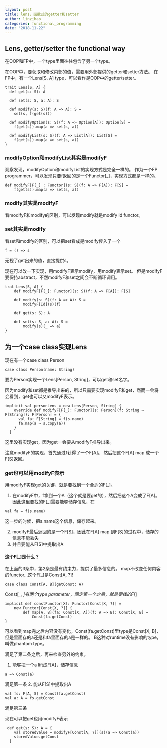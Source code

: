 ```yaml
---
layout: post
title: lens，函数式的getter和setter
author: linzihao
categories: functional_programming
date: "2018-11-22"
---
```


## Lens, getter/setter the functional way ##
在OOP和FP中，一个type里面往往包含了另一个type。

在OOP中，要获取和修改内部的值，需要用外部提供的getter和setter方法。
在FP中，有一个Lens[S, A] type，可以看作是OOP中的getter/setter。
```
trait Lens[S, A] {
  def get(s: S): A

  def set(s: S, a: A): S

  def modify(s: S)(f: A => A): S =
    set(s, f(get(s)))

  def modifyOption(s: S)(f: A => Option[A]): Option[S] =
    f(get(s)).map(a => set(s, a))

  def modifyList(s: S)(f: A => List[A]): List[S] =
    f(get(s)).map(a => set(s, a))
}
```

### modifyOption和modifyList其实是modifyF ###
观察发现，modifyOption和modifyList的实现方式是完全一样的。
作为一个FP programmer，可以发现只要f返回的是一个Functor[_]，实现方式都是一样的。
```
def modifyF[F[_] : Functor](s: S)(f: A => F[A]): F[S] =
    f(get(s)).map(a => set(s, a))
```
### modify其实是modifyF ###
看modifyF和modify的区别，可以发现modify就是modify Id functor。

### set其实是modify ###
看set和modify的区别，可以把set看成是modify传入了一个
```
f = () => s
```
无视了get出来的值，直接提供s。

现在可以改一下实现，用modifyF表示modify，用modify表示set。
但是modifyF要保持abstract，不然modifyF和set之间会不断循环调用。
```
trat Lens[S, A] {
	def modifyF[F[_]: Functor](s: S)(f: A => F[A]): F[S]

	def modify(s: S)(f: A => A): S =
		modifyF[Id](s)(f)

	def get(s: S): A
	
	def set(s: S, a: A): S = 
		modify(s)(_ => a)
}
```

## 为一个case class实现Lens ##
现在有一个case class Person
```
case class Person(name: String)
```
要为Person实现一个Lens[Person, String]，可以get和set名字。

因为modify和set都是推导出来的，所以只需要实现modifyF和get，然而一会将会看到，get也可以又modifyF表示。
```
implicit val personLens = new Lens[Person, String] {
    override def modifyF[F[_]: Functor](s: Person)(f: String ⇒ F[String]): F[Person] = {
      val fa: F[String] = f(s.name)
      fa.map(a ⇒ s.copy(a))
    }
  }
```
这里没有实现get，因为get一会要从modifyF推导出来。

注意modifyF的实现，首先通过f获得了一个F[A]。
然后把这个F[A] map 成一个F[S]返回。

### get也可以用modifyF表示 ###
用modifyF实现get的关键，就是要找到一个合适的F[_]。

1. 在modifyF中，f拿到一个A（这个就是要get的），然后把这个A变成了F[A]。
因此这里要找的F[_]需要能够储存信息，在
```
val fa = f(s.name)
```
这一步的时候，把s.name这个信息，储存起来。

2. modifyF最后返回的是一个F[S]，因此在F[A] map 到F[S]的过程中，储存的信息不能丢失
3. 并且要能从F[S]中提取出A

#### 这个F[_]是什么？ ####
在上面的3条中，第2条是最有约束力，提供了最多信息的。
map不改变任何内容的functor...这个F[_]是Const[A, ?]!
```
case class Const[A, B](getConst: A)
```
Const[_, _]有两个type parameter，固定第一个之后，就是要找的F[_]
```
implicit def constFunctor[X]: Functor[Const[X, ?]] = 
	new Functor[Const[X, ?]] {
		def map[A, B](fa: Const[X, A])(f: A => B): Const[X, B] = 
			Const(fa.getConst)
}
```
可以看到map完之后内容没有变化，Const(fa.getConst)里type是Const[X, B]，但是里面存的a还是和fa里面存的a是一样的。
B这种对runtime没有影响的type，叫做phantom type。

满足了第二条之后，再来检查另外的约束。
1. 能够把一个a lift成F[A]，储存信息
```
a => Const(a)
```
满足第一条
2. 能从F[S]中提取出A
```
val fs: F[A, S] = Const(fa.getConst)
val a: A = fs.getConst
```
满足第三条


现在可以把get也用modifyF表示
```
 def get(s: S): A = {
    val storedValue = modifyF[Const[A, ?]](s)(a => Const(a))
    storedValue.getConst
  }
```